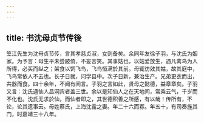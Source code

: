 ```yaml
---
---
---
```

title: 书沈母贞节传後
---



笠江先生为沈母贞节传，言其孝慈贞淑，女则备矣。余同年友徐子羽，与沈氏为姻家。为予言：母生平未尝跛倚，不妄言笑。其事姑也，以姑爱放生，遇凡禽鸟为人所得，必买而纵之；架食以饲飞鸟，飞鸟恒满於其前。母辄彷效其姑，故其庭中，飞鸟常依人不去也。长子日就，问学县中。次子日新，兼治生产。兄弟更衣而出，共器而食。四十余年，不闻有间言。子羽之言如此，贤母之懿德，益章章矣。子羽又言：沈氏遇仙人吕洞宾者盖三世。余以是知仙人之在天地间，常乘云气，千岁而不化也。沈氏无求於仙，而仙者即之，其世德积善之所感，有以哉！传所有，不论，论其遗事云。母姓蔡氏，上海沈露之妻。年二十六而寡。年五十，有司奏旌其门，时嘉靖三十八年。
